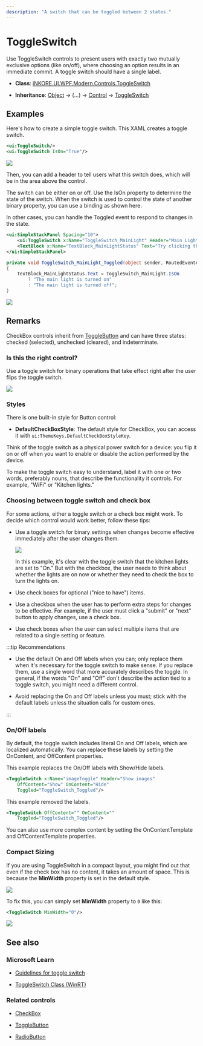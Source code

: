 ---
description: "A switch that can be toggled between 2 states."
---

# ToggleSwitch

Use ToggleSwitch controls to present users with exactly two mutually exclusive options (like on/off), where choosing an option results in an immediate commit. A toggle switch should have a single label.

- **Class**: [iNKORE.UI.WPF.Modern.Controls](..)[.ToggleSwitch](.)

- **Inheritance**: [Object](https://learn.microsoft.com/en-us/dotnet/api/system.object) → (...) → [Control](https://learn.microsoft.com/en-us/dotnet/api/system.windows.controls.control) → [ToggleSwitch](.)

## Examples

Here's how to create a simple toggle switch. This XAML creates a toggle switch.

```xml
<ui:ToggleSwitch/>
<ui:ToggleSwitch IsOn="True"/>
```

![](on-and-off.png)

Then, you can add a header to tell users what this switch does, which will be in the area above the control.

The switch can be either on or off. Use the IsOn property to determine the state of the switch. When the switch is used to control the state of another binary property, you can use a binding as shown here.

In other cases, you can handle the Toggled event to respond to changes in the state.

```xml
<ui:SimpleStackPanel Spacing="10">
    <ui:ToggleSwitch x:Name="ToggleSwitch_MainLight" Header="Main Light" Toggled="ToggleSwitch_MainLight_Toggled"/>
    <TextBlock x:Name="TextBlock_MainLightStatus" Text="Try clicking the ToggleSwitch" Opacity="0.5"/>
</ui:SimpleStackPanel>
```

```csharp
private void ToggleSwitch_MainLight_Toggled(object sender, RoutedEventArgs e)
{
    TextBlock_MainLightStatus.Text = ToggleSwitch_MainLight.IsOn
        ? "The main light is turned on"
        : "The main light is turned off";
}
```

![](main-light-on.png)

## Remarks

CheckBox controls inherit from [ToggleButton](./toggle-button) and can have three states: checked (selected), unchecked (cleared), and indeterminate.


### Is this the right control?

Use a toggle switch for binary operations that take effect right after the user flips the toggle switch.

![](on-and-off.png)


### Styles

There is one built-in style for Button control:

- **DefaultCheckBoxStyle**: The default style for CheckBox, you can access it with `ui:ThemeKeys.DefaultCheckBoxStyleKey`.

Think of the toggle switch as a physical power switch for a device: you flip it on or off when you want to enable or disable the action performed by the device.

To make the toggle switch easy to understand, label it with one or two words, preferably nouns, that describe the functionality it controls. For example, "WiFi" or "Kitchen lights."

### Choosing between toggle switch and check box

For some actions, either a toggle switch or a check box might work. To decide which control would work better, follow these tips:

- Use a toggle switch for binary settings when changes become effective immediately after the user changes them.

   ![](switch-vs-checkbox.png)

   In this example, it's clear with the toggle switch that the kitchen lights are set to "On." But with the checkbox, the user needs to think about whether the lights are on now or whether they need to check the box to turn the lights on.

- Use check boxes for optional ("nice to have") items.

- Use a checkbox when the user has to perform extra steps for changes to be effective. For example, if the user must click a "submit" or "next" button to apply changes, use a check box.

- Use check boxes when the user can select multiple items that are related to a single setting or feature.

:::tip Recommendations

- Use the default On and Off labels when you can; only replace them when it's necessary for the toggle switch to make sense. If you replace them, use a single word that more accurately describes the toggle. In general, if the words "On" and "Off" don't describe the action tied to a toggle switch, you might need a different control.

- Avoid replacing the On and Off labels unless you must; stick with the default labels unless the situation calls for custom ones.

:::

### On/Off labels

By default, the toggle switch includes literal On and Off labels, which are localized automatically. You can replace these labels by setting the OnContent, and OffContent properties.

This example replaces the On/Off labels with Show/Hide labels.

```xml
<ToggleSwitch x:Name="imageToggle" Header="Show images"
    OffContent="Show" OnContent="Hide"
    Toggled="ToggleSwitch_Toggled"/>
```

This example removed the labels.

```xml
<ToggleSwitch OffContent="" OnContent=""
    Toggled="ToggleSwitch_Toggled"/>
```

You can also use more complex content by setting the OnContentTemplate and OffContentTemplate properties.

### Compact Sizing

If you are using ToggleSwitch in a compact layout, you might find out that even if the check box has no content, it takes an amount of space. This is because the **MinWidth** property is set in the default style. 

![](still-taking-space.png)

To fix this, you can simply set **MinWidth** property to `0` like this:

```xml
<ToggleSwitch MinWidth="0"/>
```

![](when-minwidth-is-zero.png)

## See also

### Microsoft Learn

- [Guidelines for toggle switch](https://learn.microsoft.com/en-us/windows/apps/design/controls/toggles)

- [ToggleSwitch Class (WinRT)](https://learn.microsoft.com/en-us/windows/windows-app-sdk/api/winrt/microsoft.ui.xaml.controls.toggleswitch)

### Related controls

- [CheckBox](./check-box)

- [ToggleButton](./toggle-button)

- [RadioButton](./radio-button)